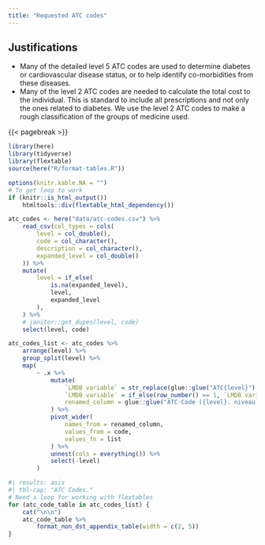 ```yaml
---
title: "Requested ATC codes"
---
```


## Justifications

-   Many of the detailed level 5 ATC codes are used to determine
    diabetes or cardiovascular disease status, or to help identify
    co-morbidities from these diseases.
-   Many of the level 2 ATC codes are needed to calculate the total cost
    to the individual. This is standard to include all prescriptions and
    not only the ones related to diabetes. We use the level 2 ATC codes
    to make a rough classification of the groups of medicine used.

{{< pagebreak >}}

```r
library(here)
library(tidyverse)
library(flextable)
source(here("R/format-tables.R"))

options(knitr.kable.NA = "")
# To get loop to work
if (knitr::is_html_output())
    htmltools::div(flextable_html_dependency())

atc_codes <- here("data/atc-codes.csv") %>%
    read_csv(col_types = cols(
        level = col_double(),
        code = col_character(),
        description = col_character(),
        expanded_level = col_double()
    )) %>% 
    mutate(
        level = if_else(
            is.na(expanded_level),
            level,
            expanded_level
        ),
    ) %>% 
    # janitor::get_dupes(level, code)
    select(level, code) 

atc_codes_list <- atc_codes %>% 
    arrange(level) %>% 
    group_split(level) %>% 
    map(
        ~ .x %>%
            mutate(
                `LMDB variable` = str_replace(glue::glue("ATC{level}"), "ATC5", "ATC"),
                `LMDB variable` = if_else(row_number() == 1, `LMDB variable`, ""),
                renamed_column = glue::glue("ATC-Code ({level}. niveau)")
            ) %>%
            pivot_wider(
                names_from = renamed_column,
                values_from = code,
                values_fn = list
            ) %>%
            unnest(cols = everything()) %>% 
            select(-level) 
        )
```

```r
#| results: asis
#| tbl-cap: "ATC Codes."
# Need a loop for working with flextables
for (atc_code_table in atc_codes_list) {
    cat("\n\n")
    atc_code_table %>% 
        format_non_dst_appendix_table(width = c(2, 5))
}
```
